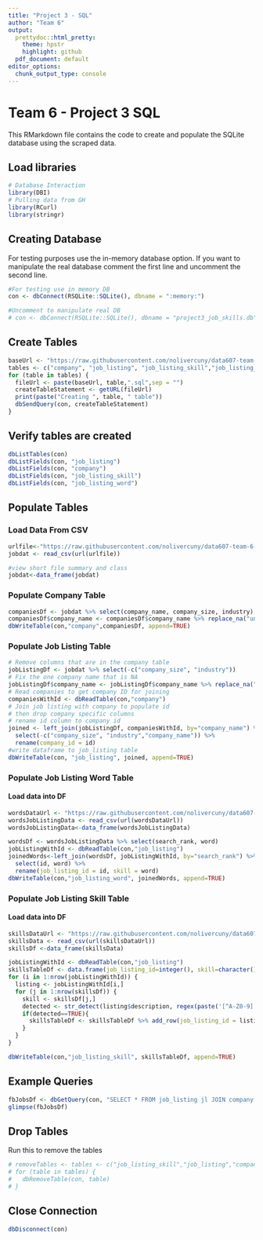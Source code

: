 ```yaml
---
title: "Project 3 - SQL"
author: "Team 6"
output:
  prettydoc::html_pretty:
    theme: hpstr
    highlight: github
  pdf_document: default
editor_options: 
  chunk_output_type: console
---
```


# Team 6 - Project 3 SQL

This RMarkdown file contains the code to create and populate the SQLite database using the scraped data.

## Load libraries
```r
# Database Interaction
library(DBI)
# Pulling data from GH
library(RCurl)
library(stringr)
```


## Creating Database

For testing purposes use the in-memory database option. If you want to manipulate the real database comment the first line and uncomment the second line.
```r

#For testing use in memory DB
con <- dbConnect(RSQLite::SQLite(), dbname = ":memory:")

#Uncomment to manipulate real DB
# con <- dbConnect(RSQLite::SQLite(), dbname = "project3_job_skills.db")
```

## Create Tables
```r
baseUrl <- "https://raw.githubusercontent.com/nolivercuny/data607-team-6-project-3/master/sql/"
tables <- c("company", "job_listing", "job_listing_skill","job_listing_word")
for (table in tables) {
  fileUrl <- paste(baseUrl, table,".sql",sep = "")
  createTableStatement <- getURL(fileUrl)
  print(paste("Creating ", table, " table"))
  dbSendQuery(con, createTableStatement)
}
```

## Verify tables are created
```r
dbListTables(con)
dbListFields(con, "job_listing")
dbListFields(con, "company")
dbListFields(con, "job_listing_skill")
dbListFields(con, "job_listing_word")
```

## Populate Tables

### Load Data From CSV
```r
urlfile<-"https://raw.githubusercontent.com/nolivercuny/data607-team-6-project-3/master/data/job_listings_final.csv" 
jobdat <- read_csv(url(urlfile))

#view short file summary and class
jobdat<-data_frame(jobdat)
```


### Populate Company Table
```r
companiesDf <- jobdat %>% select(company_name, company_size, industry) %>% distinct() 
companiesDf$company_name <- companiesDf$company_name %>% replace_na("unknown")
dbWriteTable(con,"company",companiesDf, append=TRUE)
```

### Populate Job Listing Table
```r
# Remove columns that are in the company table
jobListingDf <- jobdat %>% select(-c("company_size", "industry"))
# Fix the one company name that is NA
jobListingDf$company_name <- jobListingDf$company_name %>% replace_na("unknown")
# Read companies to get company ID for joining
companiesWithId <- dbReadTable(con,"company")
# Join job listing with company to populate id
# then drop company specific columns
# rename id column to company id
joined <- left_join(jobListingDf, companiesWithId, by="company_name") %>% 
  select(-c("company_size", "industry","company_name")) %>%
  rename(company_id = id)
#write dataframe to job_listing table
dbWriteTable(con, "job_listing", joined, append=TRUE)
```

### Populate Job Listing Word Table

#### Load data into DF
```r
wordsDataUrl <- "https://raw.githubusercontent.com/nolivercuny/data607-team-6-project-3/master/data/jobdata_words.csv"
wordsJobListingData <- read_csv(url(wordsDataUrl))
wordsJobListingData<-data_frame(wordsJobListingData)
```


```r
wordsDf <- wordsJobListingData %>% select(search_rank, word)
jobListingWithId <- dbReadTable(con,"job_listing")
joinedWords<-left_join(wordsDf, jobListingWithId, by="search_rank") %>%
  select(id, word) %>%
  rename(job_listing_id = id, skill = word)
dbWriteTable(con,"job_listing_word", joinedWords, append=TRUE)
```

### Populate Job Listing Skill Table

#### Load data into DF
```r
skillsDataUrl <- "https://raw.githubusercontent.com/nolivercuny/data607-team-6-project-3/master/JobSkills.csv"
skillsData <- read_csv(url(skillsDataUrl))
skillsDf <-data_frame(skillsData)
```


```r
jobListingWithId <- dbReadTable(con,"job_listing")
skillsTableDf <- data.frame(job_listing_id=integer(), skill=character())
for (i in 1:nrow(jobListingWithId)) {
  listing <- jobListingWithId[i,]
  for (j in 1:nrow(skillsDf)) {
    skill <- skillsDf[j,]
    detected <- str_detect(listing$description, regex(paste('[^A-Z0-9]',skill,'[^A-Z0-9]',sep = ''),ignore_case = TRUE))
    if(detected==TRUE){
      skillsTableDf <- skillsTableDf %>% add_row(job_listing_id = listing$id, skill = skill$JobSkill)
    }
  }
}

dbWriteTable(con,"job_listing_skill", skillsTableDf, append=TRUE)
```

## Example Queries

```r
fbJobsDf <- dbGetQuery(con, "SELECT * FROM job_listing jl JOIN company c on c.id = jl.company_id JOIN job_listing_skill jls on jls.job_listing_id = jl.id where c.company_name = 'Facebook'")
glimpse(fbJobsDf)
```


## Drop Tables

Run this to remove the tables
```r
# removeTables <- tables <- c("job_listing_skill","job_listing","company")
# for (table in tables) {
#   dbRemoveTable(con, table)
# }
```


## Close Connection
```r
dbDisconnect(con)
```


